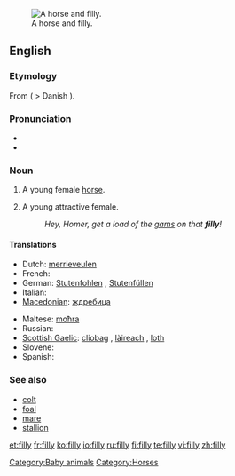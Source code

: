 [[Image:Horse And Filly.jpg|thumb|right|A horse and filly.]]
==English==

===Etymology===
From {{etyl|non}} {{term|fylja||filly}} ( > Danish {{term|føl}}).

===Pronunciation===
* {{audio|en-us-filly.ogg|Audio (US)}}
* {{rhymes|ɪli}}

===Noun===
{{en-noun|fillies}}

# A young female [[horse]].
# {{dated}} A young attractive female.
#: ''Hey, Homer, get a load of the [[gams]] on that '''filly'''!''

====Translations====
{{trans-top|young female horse}}
* Dutch: [[merrieveulen]] {{n}}
* French: {{t+|fr|pouliche|f}}
* German: [[Stutenfohlen]] {{n}}, [[Stutenfüllen]] {{n}}
* Italian: {{t-|it|puledra|f}}
* [[Macedonian]]: [[ждребица]] {{f}}
{{trans-mid}}
* Maltese: [[moħra]] {{f}}
* Russian: {{t+|ru|кобылка|f|sc=Cyrl}}
* [[Scottish Gaelic]]: [[cliobag]] {{f}}, [[làireach]] {{f}}, [[loth]] {{f}}
* Slovene: {{t+|sl|žrebica|f}}
* Spanish: {{t-|es|potra|f}}
{{trans-bottom}}

===See also===
* [[colt]]
* [[foal]]
* [[mare]]
* [[stallion]]

[[Category:Baby animals]]
[[Category:Horses]]

[[et:filly]]
[[fr:filly]]
[[ko:filly]]
[[io:filly]]
[[ru:filly]]
[[fi:filly]]
[[te:filly]]
[[vi:filly]]
[[zh:filly]]